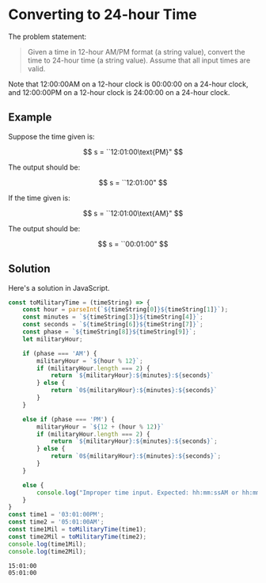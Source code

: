 
# Converting to 24-hour Time

The problem statement:

> Given a time in 12-hour AM/PM format (a string value), convert the time
> to 24-hour time (a string value). Assume that all input times are valid.

Note that 12:00:00AM on a 12-hour clock is 00:00:00 on a 24-hour clock, and
12:00:00PM on a 12-hour clock is 24:00:00 on a 24-hour clock.

## Example

Suppose the time given is:

$$
	s = ``12:01:00\text{PM}"
$$

The output should be:

$$
	s = ``12:01:00"
$$

If the time given is:

$$
	s = ``12:01:00\text{AM}"
$$

The output should be:

$$
	s = ``00:01:00"
$$

## Solution

<Tab>
<section className="JavaScript">

Here's a solution in JavaScript.

```javascript
const toMilitaryTime = (timeString) => {
	const hour = parseInt(`${timeString[0]}${timeString[1]}`);
	const minutes = `${timeString[3]}${timeString[4]}`;
	const seconds = `${timeString[6]}${timeString[7]}`;
	const phase = `${timeString[8]}${timeString[9]}`;
	let militaryHour;

	if (phase === 'AM') {
		militaryHour = `${hour % 12}`;
		if (militaryHour.length === 2) {
			return `${militaryHour}:${minutes}:${seconds}`
		} else {
			return `0${militaryHour}:${minutes}:${seconds}`
		}
	}

	else if (phase === 'PM') {
		militaryHour = `${12 + (hour % 12)}`
		if (militaryHour.length === 2) {
			return `${militaryHour}:${minutes}:${seconds}`;
		} else {
			return `0${militaryHour}:${minutes}:${seconds}`;
		}
	}

	else {
		console.log("Improper time input. Expected: hh:mm:ssAM or hh:mm:ssPM");
	}
}
const time1 = '03:01:00PM';
const time2 = '05:01:00AM';
const time1Mil = toMilitaryTime(time1);
const time2Mil = toMilitaryTime(time2);
console.log(time1Mil);
console.log(time2Mil);
```
```bash
15:01:00	
05:01:00
```

</section>
</Tab>

